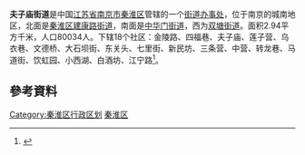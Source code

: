{{中国乡级行政区
|景观照片文件名 = Confucius Temple Qinhuai river 2.jpg
|景观照片描述 = [[南京夫子庙|南京夫子庙]]与[[秦淮河|秦淮河]]
|汉语拼音 = 
|其他语言 = 
|其他语言名称 = 
|旧称 = 
|地名出处 = 
|位置图文件名 = 
|位置图描述 = 
|自定义图片= 
|建置时间 = 
|政府驻地 = 
|毗邻 = 
|总面积 = 
|总人口 = 
|总人口年份 = 
|户籍人口 = 
|户籍人口年份 = 
|常住人口 = 
|常住人口年份 = 
|人口密度 = 
|GDP = 
|GDP年份 = 
|邮政编码 = 
|电话区号 = 25
|官方网站 = 
|网站名称 = 
|32/01/04/002/000}}
'''夫子庙街道'''是中国[[江苏省|江苏省]][[南京市|南京市]][[秦淮区|秦淮区]]管辖的一个[[街道办事处|街道办事处]]，位于南京的城南地区，北面是[[秦淮区|秦淮区]][[建康路街道|建康路街道]]，南面是[[中华门街道|中华门街道]]，西为[[双塘街道|双塘街道]]。面积2.94平方千米，人口80034人。下辖18个社区：金陵路、四福巷、夫子庙、莲子营、乌衣巷、文德桥、大石坝街、东关头、七里街、新民坊、三条营、中营、转龙巷、马道街、饮虹园、小西湖、白酒坊、江宁路<ref>{{Cite web |url=http://www.njqh.gov.cn/site/njqh/qhgl2.htm |title=秦淮概览 >行政区划 |access-date=2008-08-19 |archive-date=2008-09-29 |archive-url=https://web.archive.org/web/20080929222122/http://www.njqh.gov.cn/site/njqh/qhgl2.htm |dead-url=yes }}</ref>。

==參考資料==
{{Reflist}}

{{Nanjing stub}}
{{南京市秦淮区行政区划}}

[[Category:秦淮区行政区划|Category:秦淮区行政区划]]
[[Category:南京市街道|秦淮区]]